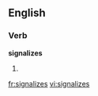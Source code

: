 
==English==

===Verb===
'''signalizes'''

# {{third-person singular of|signalize}}

[[fr:signalizes]]
[[vi:signalizes]]
